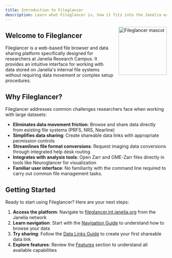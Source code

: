 ```yaml
---
title: Introduction to Fileglancer
description: Learn what Fileglancer is, how it fits into the Janelia ecosystem, and what you can accomplish with it.
---
```



<img src={mascot.src} alt="Fileglancer mascot" style="width: 150px; float: right; margin: 0 0 1rem 1rem;" />

## Welcome to Fileglancer

Fileglancer is a web-based file browser and data sharing platform specifically designed for researchers at Janelia Research Campus. It provides an intuitive interface for working with data stored on Janelia's internal file systems without requiring data movement or complex setup procedures.

<StyledImage
lightSrc={lightFgHome}
darkSrc={darkFgHome}
alt="Screenshot of the Fileglancer homepage, showing the locations sidebar, properties panel, and main dashboard."
/>

## Why Fileglancer?

Fileglancer addresses common challenges researchers face when working with large datasets:

- **Eliminates data movement friction**: Browse and share data directly from existing file systems (PRFS, NRS, Nearline)
- **Simplifies data sharing**: Create shareable data links with appropriate permission controls
- **Streamlines file format conversions**: Request imaging data conversions through integrated help desk routing
- **Integrates with analysis tools**: Open Zarr and OME-Zarr files directly in tools like Neuroglancer for visualization
- **Familiar user interface**: No familiarity with the command line required to carry out common file management tasks.

## Getting Started

Ready to start using Fileglancer? Here are your next steps:

1. **Access the platform**: Navigate to [fileglancer.int.janelia.org](https://fileglancer.int.janelia.org) from the Janelia network 
2. **Learn navigation**: Start with the [Navigation Guide](/fileglancer-user-docs/workflows/navigation/) to understand how to browse your data
3. **Try sharing**: Follow the [Data Links Guide](/fileglancer-user-docs/workflows/data-links/) to create your first shareable data link
4. **Explore features**: Review the [Features](/fileglancer-user-docs/features/file-browser/) section to understand all available capabilities
